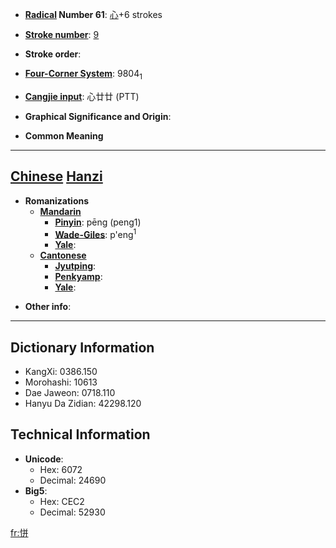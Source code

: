 * '''[[Wiktionary:Chinese radical index| Radical]] Number 61''': [[Wiktionary:Chinese radical index 心|心]]+6 strokes

* '''[[Wiktionary:Chinese total strokes index|Stroke number]]''': [[Wiktionary:Chinese total strokes index 9|9]]

* '''Stroke order''': 

* '''[[Wiktionary:Chinese four corner index|Four-Corner System]]''': 9804<sub>1</sub>

* '''[[Wiktionary:Chinese Cangjie index|Cangjie input]]''': 心廿廿 (PTT)

* '''Graphical Significance and Origin''': 

* '''Common Meaning'''

----

== [[Chinese]] [[Hanzi]] ==

* '''Romanizations'''
** '''[[Mandarin]]'''
*** '''[[Pinyin]]''': pēng (peng1)
*** '''[[Wade-Giles]]''': p'eng<sup>1</sup>
*** '''[[Yale]]''': 
** '''[[Cantonese]]'''
*** '''[[Jyutping]]''':
*** '''[[Penkyamp]]''': 
*** '''[[Yale]]''': 

* '''Other info''': 

----

== Dictionary Information ==

* KangXi: 0386.150
* Morohashi: 10613
* Dae Jaweon: 0718.110
* Hanyu Da Zidian: 42298.120

== Technical Information ==

* '''Unicode''':
** Hex: 6072
** Decimal: 24690
* '''Big5''':
** Hex: CEC2
** Decimal: 52930

[[fr:恲]]